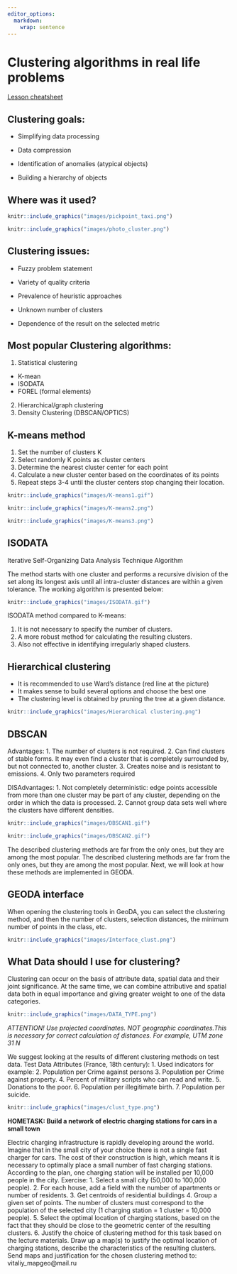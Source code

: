 ```yaml
---
editor_options: 
  markdown: 
    wrap: sentence
---
```


# Clustering algorithms in real life problems

[Lesson cheatsheet](https://glebpinigin.github.io/tiny_geoda_course/cheatsheets/Lesson 4.pdf)

## Clustering goals:

-   Simplifying data processing

-   Data compression

-   Identification of anomalies (atypical objects)

-   Building a hierarchy of objects

## Where was it used?

```r
knitr::include_graphics("images/pickpoint_taxi.png")
```

```r
knitr::include_graphics("images/photo_cluster.png")
```

## Clustering issues:

-   Fuzzy problem statement

-   Variety of quality criteria

-   Prevalence of heuristic approaches

-   Unknown number of clusters

-   Dependence of the result on the selected metric

## Most popular Clustering algorithms:

1.  Statistical clustering

-   K-mean
-   ISODATA
-   FOREL (formal elements)

2.  Hierarchical/graph clustering
3.  Density Clustering (DBSCAN/OPTICS)

## K-means method

1.  Set the number of clusters K
2.  Select randomly K points as cluster centers
3.  Determine the nearest cluster center for each point
4.  Calculate a new cluster center based on the coordinates of its points
5.  Repeat steps 3-4 until the cluster centers stop changing their location.

```r
knitr::include_graphics("images/K-means1.gif")
```

```r
knitr::include_graphics("images/K-means2.png")
```

```r
knitr::include_graphics("images/K-means3.png")
```

## ISODATA

Iterative Self-Organizing Data Analysis Technique Algorithm

The method starts with one cluster and performs a recursive division of the set along its longest axis until all intra-cluster distances are within a given tolerance.
The working algorithm is presented below:

```r
knitr::include_graphics("images/ISODATA.gif")
```

ISODATA method compared to K-means:

1.  It is not necessary to specify the number of clusters.
2.  A more robust method for calculating the resulting clusters.
3.  Also not effective in identifying irregularly shaped clusters.

## Hierarchical clustering

-   It is recommended to use Ward's distance (red line at the picture)
-   It makes sense to build several options and choose the best one
-   The clustering level is obtained by pruning the tree at a given distance.

```r
knitr::include_graphics("images/Hierarchical clustering.png")
```

## DBSCAN

Advantages: 1.
The number of clusters is not required.
2.
Can find clusters of stable forms.
It may even find a cluster that is completely surrounded by, but not connected to, another cluster.
3.
Creates noise and is resistant to emissions.
4.
Only two parameters required

DISAdvantages: 1.
Not completely deterministic: edge points accessible from more than one cluster may be part of any cluster, depending on the order in which the data is processed.
2.
Cannot group data sets well where the clusters have different densities.

```r
knitr::include_graphics("images/DBSCAN1.gif")
```

```r
knitr::include_graphics("images/DBSCAN2.gif")
```

The described clustering methods are far from the only ones, but they are among the most popular.
The described clustering methods are far from the only ones, but they are among the most popular.
Next, we will look at how these methods are implemented in GEODA.

## GEODA interface

When opening the clustering tools in GeoDA, you can select the clustering method, and then the number of clusters, selection distances, the minimum number of points in the class, etc.

```r
knitr::include_graphics("images/Interface_clust.png")
```

## What Data should I use for clustering?

Clustering can occur on the basis of attribute data, spatial data and their joint significance.
At the same time, we can combine attributive and spatial data both in equal importance and giving greater weight to one of the data categories.

```r
knitr::include_graphics("images/DATA_TYPE.png")
```

*ATTENTION! Use projected coordinates. NOT geographic coordinates.This is necessary for correct calculation of distances. For example, UTM zone 31 N*

We suggest looking at the results of different clustering methods on test data.
Test Data Attributes (France, 18th century): 
1. Used indicators for example:
2. Population per Crime against persons
3. Population per Crime against property. 
4. Percent of military scripts who can read and write. 
5. Donations to the poor. 
6. Population per illegitimate birth. 
7. Population per suicide.

```r
knitr::include_graphics("images/clust_type.png")
```

**HOMETASK: Build a network of electric charging stations for cars in a small town**

Electric charging infrastructure is rapidly developing around the world. Imagine that in the small city of your choice there is not a single fast charger for cars. The cost of their construction is high, which means it is necessary to optimally place a small number of fast charging stations. According to the plan, one charging station will be installed per 10,000 people in the city.
Exercise:
1. Select a small city (50,000 to 100,000 people).
2. For each house, add a field with the number of apartments or number of residents.
3. Get centroids of residential buildings
4. Group a given set of points. The number of clusters must correspond to the population of the selected city (1 charging station = 1 cluster = 10,000 people).
5. Select the optimal location of charging stations, based on the fact that they should be close to the geometric center of the resulting clusters.
6. Justify the choice of clustering method for this task based on the lecture materials. Draw up a map(s) to justify the optimal location of charging stations, describe the characteristics of the resulting clusters.
Send maps and justification for the chosen clustering method to: vitaliy_mapgeo@mail.ru